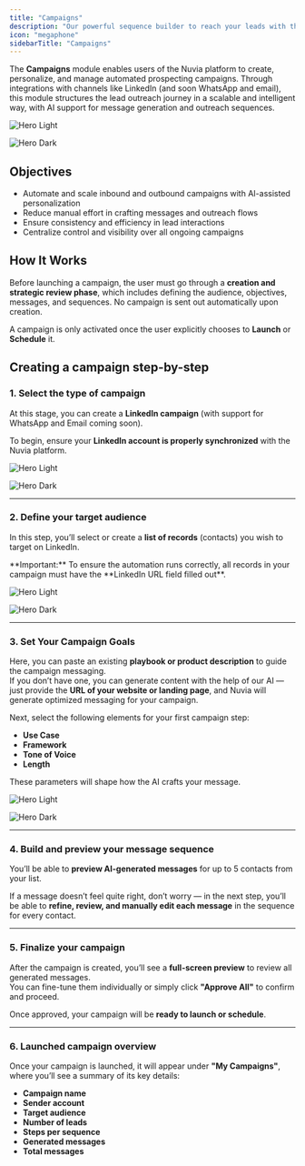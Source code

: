 ```yaml
---
title: "Campaigns"
description: "Our powerful sequence builder to reach your leads with the best message"
icon: "megaphone"
sidebarTitle: "Campaigns"
---
```


The **Campaigns** module enables users of the Nuvia platform to create, personalize, and manage automated prospecting campaigns. Through integrations with channels like LinkedIn (and soon WhatsApp and email), this module structures the lead outreach journey in a scalable and intelligent way, with AI support for message generation and outreach sequences.

<img
  className="block dark:hidden"
  src="/images/hero-campaign-sequence-builder-light-min.png"
  alt="Hero Light"
  title={true}
/>

<img
  className="hidden dark:block"
  src="/images/hero-campaign-sequence-builder-dark-min.png"
  alt="Hero Dark"
  title={true}
/>

## Objectives

- Automate and scale inbound and outbound campaigns with AI-assisted personalization
- Reduce manual effort in crafting messages and outreach flows
- Ensure consistency and efficiency in lead interactions
- Centralize control and visibility over all ongoing campaigns

## How It Works

Before launching a campaign, the user must go through a **creation and strategic review phase**, which includes defining the audience, objectives, messages, and sequences. No campaign is sent out automatically upon creation.

A campaign is only activated once the user explicitly chooses to **Launch** or **Schedule** it.

## Creating a campaign step-by-step

### 1. Select the type of campaign

At this stage, you can create a **LinkedIn campaign** (with support for WhatsApp and Email coming soon).

To begin, ensure your **LinkedIn account is properly synchronized** with the Nuvia platform.

<img
  className="block dark:hidden"
  src="/images/hero-campaign-step1-campaign-type-light-min.png"
  alt="Hero Light"
  title={true}
/>

<img
  className="hidden dark:block"
  src="/images/hero-campaign-step1-campaign-type-dark-min.png"
  alt="Hero Dark"
  title={true}
/>

---

### 2. Define your target audience

In this step, you’ll select or create a **list of records** (contacts) you wish to target on LinkedIn.

<Warning>
  **Important:** To ensure the automation runs correctly, all records in your campaign must have the **LinkedIn URL field filled out**.
</Warning>

<img
  className="block dark:hidden"
  src="/images/hero-campaign-step2-target-audience-light-min.png"
  alt="Hero Light"
  title={true}
/>

<img
  className="hidden dark:block"
  src="/images/hero-campaign-step2-target-audience-dark-min.png"
  alt="Hero Dark"
  title={true}
/>

---

### 3. Set Your Campaign Goals

Here, you can paste an existing **playbook or product description** to guide the campaign messaging.\
If you don’t have one, you can generate content with the help of our AI — just provide the **URL of your website or landing page**, and Nuvia will generate optimized messaging for your campaign.

Next, select the following elements for your first campaign step:

- **Use Case**
- **Framework**
- **Tone of Voice**
- **Length**

These parameters will shape how the AI crafts your message.

<img
  className="block dark:hidden"
  src="/images/gif-campaign-goals-light.gif"
  alt="Hero Light"
  title={true}
/>

<img
  className="hidden dark:block"
  src="/images/gif-campaign-goals-dark.gif"
  alt="Hero Dark"
  title={true}
/>

---

### 4. Build and preview your message sequence

You’ll be able to **preview AI-generated messages** for up to 5 contacts from your list.

If a message doesn’t feel quite right, don’t worry — in the next step, you’ll be able to **refine, review, and manually edit each message** in the sequence for every contact.

---

### 5. Finalize your campaign

After the campaign is created, you’ll see a **full-screen preview** to review all generated messages.\
You can fine-tune them individually or simply click **"Approve All"** to confirm and proceed.

Once approved, your campaign will be **ready to launch or schedule**.

---

### 6. Launched campaign overview

Once your campaign is launched, it will appear under **"My Campaigns"**, where you’ll see a summary of its key details:

- **Campaign name**
- **Sender account**
- **Target audience**
- **Number of leads**
- **Steps per sequence**
- **Generated messages**
- **Total messages**